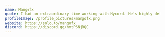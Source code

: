 ---
name: Mangofx
quote: I had an extraordinary time working with Hycord. He's highly detailed, dedicated to the work assigned, and completes it before deadlines. He's also a great person to talk to! I strongly recommend them.
profileImage: /profile_pictures/mangofx.png
website: https://solo.to/mangofx
discord: https://discord.gg/hmtP6NjRQC
---
